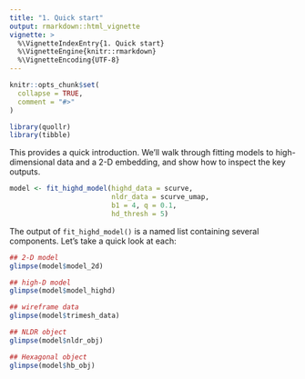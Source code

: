 ```yaml
---
title: "1. Quick start"
output: rmarkdown::html_vignette
vignette: >
  %\VignetteIndexEntry{1. Quick start}
  %\VignetteEngine{knitr::rmarkdown}
  %\VignetteEncoding{UTF-8}
---
```


```r
knitr::opts_chunk$set(
  collapse = TRUE,
  comment = "#>"
)
```

```r
library(quollr)
library(tibble)
```

This provides a quick introduction. We'll walk through fitting models to high-dimensional data and a 2-D embedding, and show how to inspect the key outputs.

```r
model <- fit_highd_model(highd_data = scurve, 
                         nldr_data = scurve_umap, 
                         b1 = 4, q = 0.1, 
                         hd_thresh = 5)
```

The output of `fit_highd_model()` is a named list containing several components. Let’s take a quick look at each:

```r
## 2-D model
glimpse(model$model_2d)

## high-D model
glimpse(model$model_highd)

## wireframe data
glimpse(model$trimesh_data)

## NLDR object
glimpse(model$nldr_obj)

## Hexagonal object
glimpse(model$hb_obj)
```

